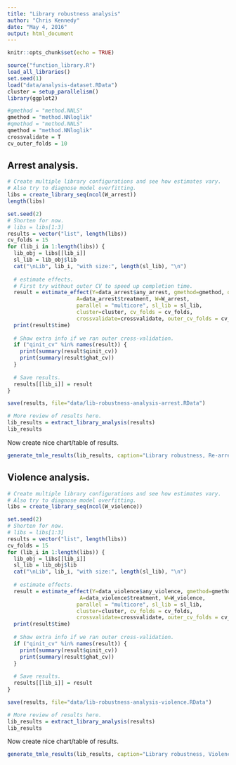```yaml
---
title: "Library robustness analysis"
author: "Chris Kennedy"
date: "May 4, 2016"
output: html_document
---
```


```r
knitr::opts_chunk$set(echo = TRUE)
```

```r
source("function_library.R")
load_all_libraries()
set.seed(1)
load("data/analysis-dataset.RData")
cluster = setup_parallelism()
library(ggplot2)

#gmethod = "method.NNLS"
gmethod = "method.NNloglik"
#qmethod = "method.NNLS"
qmethod = "method.NNloglik"
crossvalidate = T
cv_outer_folds = 10
```

## Arrest analysis.

```r

# Create multiple library configurations and see how estimates vary.
# Also try to diagnose model overfitting.
libs = create_library_seq(ncol(W_arrest))
length(libs)
```

```r

set.seed(2)
# Shorten for now.
# libs = libs[1:3]
results = vector("list", length(libs))
cv_folds = 15
for (lib_i in 1:length(libs)) {
  lib_obj = libs[[lib_i]]
  sl_lib = lib_obj$lib
  cat("\nLib", lib_i, "with size:", length(sl_lib), "\n")
  
  # estimate effects.
  # First try without outer CV to speed up completion time.
  result = estimate_effect(Y=data_arrest$any_arrest, gmethod=gmethod, qmethod=qmethod,
                      A=data_arrest$treatment, W=W_arrest,
                      parallel = "multicore", sl_lib = sl_lib,
                      cluster=cluster, cv_folds = cv_folds,
                      crossvalidate=crossvalidate, outer_cv_folds = cv_outer_folds)
  print(result$time)
 
  # Show extra info if we ran outer cross-validation. 
  if ("qinit_cv" %in% names(result)) {
    print(summary(result$qinit_cv))
    print(summary(result$ghat_cv))
  }
  
  # Save results.
  results[[lib_i]] = result
}

save(results, file="data/lib-robustness-analysis-arrest.RData")
```

```r
# More review of results here.
lib_results = extract_library_analysis(results)
lib_results
```

Now create nice chart/table of results.

```r
generate_tmle_results(lib_results, caption="Library robustness, Re-arrest", chart_file="lib-robustness-arrest.png")
```

## Violence analysis.

```r

# Create multiple library configurations and see how estimates vary.
# Also try to diagnose model overfitting.
libs = create_library_seq(ncol(W_violence))
```

```r

set.seed(2)
# Shorten for now.
# libs = libs[1:3]
results = vector("list", length(libs))
cv_folds = 15
for (lib_i in 1:length(libs)) {
  lib_obj = libs[[lib_i]]
  sl_lib = lib_obj$lib
  cat("\nLib", lib_i, "with size:", length(sl_lib), "\n")
  
  # estimate effects.
  result = estimate_effect(Y=data_violence$any_violence, gmethod=gmethod, qmethod=qmethod,
                       A=data_violence$treatment, W=W_violence,
                      parallel = "multicore", sl_lib = sl_lib,
                      cluster=cluster, cv_folds = cv_folds,
                      crossvalidate=crossvalidate, outer_cv_folds = cv_outer_folds)
  print(result$time)
 
  # Show extra info if we ran outer cross-validation. 
  if ("qinit_cv" %in% names(result)) {
    print(summary(result$qinit_cv))
    print(summary(result$ghat_cv))
  }
  
  # Save results.
  results[[lib_i]] = result
}

save(results, file="data/lib-robustness-analysis-violence.RData")
```

```r
# More review of results here.
lib_results = extract_library_analysis(results)
lib_results
```

Now create nice chart/table of results.

```r
generate_tmle_results(lib_results, caption="Library robustness, Violence", chart_file="lib-robustness-violence.png")
```
